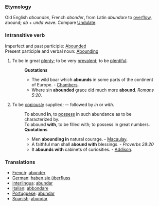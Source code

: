 ===Etymology===
Old English ''abounden'', French ''abonder'', from Latin ''abundare'' to [[overflow]], abound; ''ab'' + ''unda'' wave. Compare [[Undulate]].
===Intransitive verb===
Imperfect and past participle: [[Abounded]]<br>
Present participle and verbal noun: [[Abounding]]
#To be in great [[plenty]]; to be very [[prevalent]]; to be [[plentiful]].
#:'''Quotations'''
#:*The wild boar which '''abounds''' in some parts of the continent of Europe. - [[Chambers]].
#:*Where sin '''abounded''' grace did much more '''abound'''. ''Romans 5:20''.
#To be [[copiously]] supplied; -- followed by ''in'' or ''with''.
#:To abound '''in''', to [[possess]] in such abundance as to be characterized by.
#:To abound '''with''', to be filled with; to possess in great numbers.
#:'''Quotations'''
#:*Men '''abounding in''' natural courage. - [[Macaulay]].
#:*A faithful man shall '''abound with''' blessings. - ''Proverbs 28:20''
#:*It '''abounds with''' cabinets of curiosities. - [[Addison]].

===Translations===
*[[French]]: [[abonder]]
*[[German]]: [[haben sie überfluss]]
*[[Interlingua]]: [[abundar]]
*[[Italian]]: [[abbondare]]
*[[Portuguese]]: [[abundar]]
*[[Spanish]]: [[abundar]]